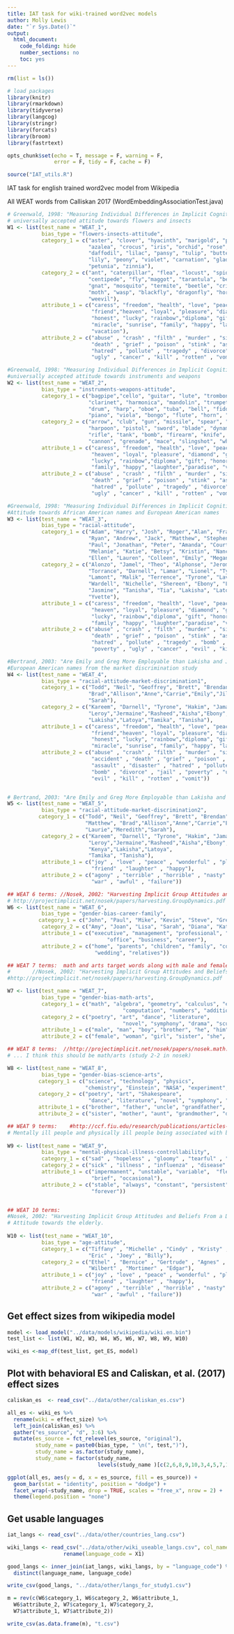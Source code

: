 ```yaml
---
title: IAT task for wiki-trained word2vec models
author: Molly Lewis 
date: "`r Sys.Date()`"
output: 
  html_document:
    code_folding: hide
    number_sections: no
    toc: yes
---
```

  
```r
rm(list = ls())

# load packages
library(knitr)
library(rmarkdown)
library(tidyverse)
library(langcog)
library(stringr)
library(forcats)
library(broom)
library(fastrtext)

opts_chunk$set(echo = T, message = F, warning = F, 
               error = F, tidy = F, cache = F)

source("IAT_utils.R")
```

IAT task for english trained word2vec model from Wikipedia

All WEAT words from Calliskan 2017 (WordEmbeddingAssociationTest.java)
```r
# Greenwald, 1998: "Measuring Individual Differences in Implicit Cognition: The Implicit Association Test" 
# universally accepted attitude towards flowers and insects
W1 <- list(test_name = "WEAT_1",
           bias_type = "flowers-insects-attitude",
           category_1 = c("aster", "clover", "hyacinth", "marigold", "poppy", 
                          "azalea", "crocus", "iris", "orchid", "rose", "bluebell",
                          "daffodil", "lilac", "pansy", "tulip", "buttercup", "daisy",
                          "lily", "peony", "violet", "carnation", "gladiola", "magnolia",
                          "petunia", "zinnia"),
           category_2 = c("ant", "caterpillar", "flea", "locust", "spider", "bedbug",
                          "centipede", "fly","maggot", "tarantula", "bee", "cockroach",
                          "gnat", "mosquito", "termite", "beetle", "cricket", "hornet",
                          "moth", "wasp", "blackfly", "dragonfly", "horsefly", "roach",
                          "weevil"),
           attribute_1 = c("caress", "freedom", "health", "love", "peace", "cheer",
                           "friend","heaven", "loyal", "pleasure", "diamond", "gentle", 
                           "honest", "lucky", "rainbow","diploma", "gift", "honor",
                           "miracle", "sunrise", "family", "happy", "laughter","paradise", 
                           "vacation"),
           attribute_2 = c("abuse" , "crash" , "filth" , "murder" , "sickness" , "accident" ,
                           "death" , "grief" , "poison" , "stink" , "assault" , "disaster" ,
                           "hatred" , "pollute" , "tragedy" , "divorce" , "jail" , "poverty" ,
                           "ugly" , "cancer" , "kill" , "rotten" , "vomit" , "agony" , "prison"))

#Greenwald, 1998: "Measuring Individual Differences in Implicit Cognition: The Implicit Association Test"
#universally accepted attitude towards instruments and weapons
W2 <- list(test_name = "WEAT_2",
           bias_type = "instruments-weapons-attitude",
           category_1 = c("bagpipe","cello", "guitar", "lute", "trombone", "banjo", 
                          "clarinet", "harmonica", "mandolin", "trumpet", "bassoon", 
                          "drum", "harp", "oboe", "tuba", "bell", "fiddle", "harpsichord",
                          "piano", "viola", "bongo", "flute", "horn", "saxophone", "violin" ),
           category_2 = c("arrow", "club", "gun", "missile", "spear", "axe", "dagger", 
                          "harpoon", "pistol", "sword", "blade", "dynamite", "hatchet", 
                          "rifle", "tank", "bomb", "firearm", "knife", "shotgun", "teargas",
                          "cannon", "grenade", "mace", "slingshot", "whip" ),
           attribute_1 = c("caress", "freedom", "health", "love", "peace", "cheer", "friend",
                           "heaven", "loyal", "pleasure", "diamond", "gentle", "honest", 
                           "lucky", "rainbow","diploma", "gift", "honor", "miracle", "sunrise",
                           "family", "happy", "laughter","paradise", "vacation"),
           attribute_2 = c("abuse" , "crash" , "filth" , "murder" , "sickness" , "accident" , 
                           "death" , "grief" , "poison" , "stink" , "assault" , "disaster" , 
                           "hatred" , "pollute" , "tragedy" , "divorce" , "jail" , "poverty" , 
                           "ugly" , "cancer" , "kill" , "rotten" , "vomit" , "agony" , "prison"))

#Greenwald, 1998: "Measuring Individual Differences in Implicit Cognition: The Implicit Association Test"
#Attitude towards African American names and European American names
W3 <- list(test_name = "WEAT_3",
           bias_type = "racial-attitude",
           category_1 = c("Adam", "Harry", "Josh", "Roger","Alan", "Frank", "Justin", 
                          "Ryan", "Andrew", "Jack", "Matthew", "Stephen", "Brad", "Greg",
                          "Paul", "Jonathan", "Peter", "Amanda", "Courtney", "Heather", 
                          "Melanie", "Katie", "Betsy", "Kristin", "Nancy", "Stephanie",
                          "Ellen", "Lauren", "Colleen", "Emily", "Megan", "Rachel"),
           category_2 = c("Alonzo", "Jamel", "Theo", "Alphonse", "Jerome", "Leroy", 
                          "Torrance", "Darnell", "Lamar", "Lionel", "Tyree", "Deion", 
                          "Lamont", "Malik", "Terrence", "Tyrone", "Lavon", "Marcellus",
                          "Wardell", "Nichelle", "Shereen", "Ebony", "Latisha", "Shaniqua",
                          "Jasmine", "Tanisha", "Tia", "Lakisha", "Latoya", "Yolanda", "Malika",
                          "Yvette"),
           attribute_1 = c("caress", "freedom", "health", "love", "peace", "cheer", "friend", 
                           "heaven", "loyal", "pleasure", "diamond", "gentle", "honest",
                           "lucky", "rainbow","diploma", "gift", "honor", "miracle", "sunrise", 
                           "family", "happy", "laughter","paradise", "vacation"),
           attribute_2 = c("abuse" , "crash" , "filth" , "murder" , "sickness" , "accident" ,
                           "death" , "grief" , "poison" , "stink" , "assault" , "disaster" ,
                           "hatred" , "pollute" , "tragedy" , "bomb" , "divorce" , "jail" ,
                           "poverty" , "ugly" , "cancer" , "evil" , "kill" , "rotten" , "vomit"))

#Bertrand, 2003: "Are Emily and Greg More Employable than Lakisha and Jamal? A Field Experiment on Labor Market Discrimination"
#European American names from the market discrimination study
W4 <- list(test_name = "WEAT_4",
           bias_type = "racial-attitude-market-discrimination1",
           category_1 = c("Todd", "Neil", "Geoffrey", "Brett", "Brendan", "Greg", "Matthew",
                          "Brad","Allison","Anne","Carrie","Emily","Jill","Laurie","Meredith",
                          "Sarah"),
           category_2 = c("Kareem", "Darnell", "Tyrone", "Hakim", "Jamal",
                          "Leroy","Jermaine","Rasheed","Aisha","Ebony","Keisha","Kenya",
                          "Lakisha","Latoya","Tamika", "Tanisha"),
           attribute_1 = c("caress", "freedom", "health", "love", "peace", "cheer", 
                           "friend","heaven", "loyal", "pleasure", "diamond", "gentle",
                           "honest", "lucky", "rainbow","diploma", "gift", "honor",
                           "miracle", "sunrise", "family", "happy", "laughter","paradise", "vacation"),
           attribute_2 = c("abuse" , "crash" , "filth" , "murder" , "sickness" ,
                           "accident" , "death" , "grief" , "poison" , "stink" ,
                           "assault" , "disaster" , "hatred" , "pollute" , "tragedy" ,
                           "bomb" , "divorce" , "jail" , "poverty" , "ugly" , "cancer" ,
                           "evil" , "kill" , "rotten" , "vomit"))


# Bertrand, 2003: "Are Emily and Greg More Employable than Lakisha and Jamal? A Field Experiment on Labor Market Discrimination"
W5 <- list(test_name = "WEAT_5",
           bias_type = "racial-attitude-market-discrimination2",
          category_1 = c("Todd", "Neil", "Geoffrey", "Brett", "Brendan", "Greg",
                         "Matthew", "Brad","Allison","Anne","Carrie","Emily","Jill",
                         "Laurie","Meredith","Sarah"),
           category_2 = c("Kareem", "Darnell", "Tyrone", "Hakim", "Jamal",
                          "Leroy","Jermaine","Rasheed","Aisha","Ebony","Keisha",
                          "Kenya","Lakisha","Latoya",
                          "Tamika", "Tanisha"),
           attribute_1 = c("joy" , "love" , "peace" , "wonderful" , "pleasure" ,
                           "friend" , "laughter" , "happy"),
           attribute_2 = c("agony" , "terrible" , "horrible" , "nasty" , "evil" , 
                           "war" , "awful" , "failure"))

## WEAT 6 terms: //Nosek, 2002: "Harvesting Implicit Group Attitudes and Beliefs From a Demonstration Web Site"
# http://projectimplicit.net/nosek/papers/harvesting.GroupDynamics.pdf
W6 <- list(test_name = "WEAT_6",
           bias_type = "gender-bias-career-family",
          category_1 = c("John", "Paul", "Mike", "Kevin", "Steve", "Greg", "Jeff", "Bill"),
           category_2 = c("Amy", "Joan", "Lisa", "Sarah", "Diana", "Kate", "Ann", "Donna"),
           attribute_1 = c("executive", "management", "professional", "corporation", "salary", 
                                "office", "business", "career"),
           attribute_2 = c("home", "parents", "children", "family", "cousins", "marriage", 
                            "wedding", "relatives"))

## WEAT 7 terms:  math and arts target words along with male and female attributes
#   	//Nosek, 2002: "Harvesting Implicit Group Attitudes and Beliefs From a Demonstration Web Site"
#http://projectimplicit.net/nosek/papers/harvesting.GroupDynamics.pdf

W7 <- list(test_name = "WEAT_7",
           bias_type = "gender-bias-math-arts",
           category_1 = c("math", "algebra", "geometry", "calculus", "equations",
                                     "computation", "numbers", "addition"),
           category_2 = c("poetry", "art", "dance", "literature",
                                     "novel", "symphony", "drama", "sculpture"),
           attribute_1 = c("male", "man", "boy", "brother", "he", "him", "his", "son"),
           attribute_2 = c("female", "woman", "girl", "sister", "she", "her", "hers", "daughter"))

## WEAT 8 terms:  //http://projectimplicit.net/nosek/papers/nosek.math.JPSP.2002.pdf 
# ... I think this should be math/arts (study 2-2 in nosek)

W8 <- list(test_name = "WEAT_8",
           bias_type = "gender-bias-science-arts",
          category_1 = c("science", "technology", "physics",
                         "chemistry", "Einstein", "NASA", "experiment", "astronomy"),
          category_2 = c("poetry", "art", "Shakespeare",
                          "dance", "literature", "novel", "symphony", "drama"),
          attribute_1 = c("brother", "father", "uncle", "grandfather", "son", "he", "his", "him"),
          attribute_2 = c("sister", "mother", "aunt", "grandmother", "daughter", "she", "hers", "her"))

## WEAT 9 terms:  	#http://ccf.fiu.edu/research/publications/articles-2010-present/jscp2011305484.pdf
# Mentally ill people and physically ill people being associated with being controllable or uncontrollable.      		
     		
W9 <- list(test_name = "WEAT_9",
           bias_type = "mental-physical-illness-controllability",
           category_1 = c("sad" , "hopeless" , "gloomy" , "tearful" , "miserable" , "depressed"),
           category_2 = c("sick" , "illness" , "influenza" , "disease" , "virus" , "cancer"),
           attribute_1 = c("impermanent", "unstable", "variable",  "fleeting", "short-term",
                           "brief", "occasional"),
           attribute_2 = c("stable", "always", "constant", "persistent", "chronic", "prolonged",
                           "forever"))


## WEAT 10 terms:  	
#Nosek, 2002: "Harvesting Implicit Group Attitudes and Beliefs From a Demonstration Web Site"
# Attitude towards the elderly.   		
     		
W10 <- list(test_name = "WEAT_10",
           bias_type = "age-attitude",
           category_1 = c("Tiffany" , "Michelle" , "Cindy" , "Kristy" , "Brad" ,
                          "Eric" , "Joey" , "Billy"),
           category_2 = c("Ethel" , "Bernice" , "Gertrude" , "Agnes" , "Cecil" , 
                          "Wilbert" , "Mortimer" , "Edgar"),
           attribute_1 = c("joy" , "love" , "peace" , "wonderful" , "pleasure" ,
                           "friend" , "laughter" , "happy"),
           attribute_2 = c("agony" , "terrible" , "horrible" , "nasty" , "evil" ,
                           "war" , "awful" , "failure"))
```

## Get effect sizes from wikipedia model
```r
model <- load_model("../data/models/wikipedia/wiki.en.bin")
test_list <- list(W1, W2, W3, W4, W5, W6, W7, W8, W9, W10)

wiki_es <-map_df(test_list, get_ES, model) 
```

## Plot with behavioral ES and Caliskan, et al. (2017) effect sizes
```r
caliskan_es  <- read_csv("../data/other/caliskan_es.csv")

all_es <- wiki_es %>%
  rename(wiki = effect_size) %>%
  left_join(caliskan_es) %>%
  gather("es_source", "d", 3:6) %>%
  mutate(es_source = fct_relevel(es_source, "original"),
         study_name = paste0(bias_type, " \n(", test,")"),
         study_name = as.factor(study_name),
         study_name = factor(study_name,
                             levels(study_name )[c(2,6,8,9,10,3,4,5,7,1)]))

ggplot(all_es, aes(y = d, x = es_source, fill = es_source)) +
  geom_bar(stat = "identity", position = "dodge") +
  facet_wrap(~study_name, drop = TRUE, scales = "free_x", nrow = 2) +
  theme(legend.position = "none")
```


## Get usable languages

```r
iat_langs <- read_csv("../data/other/countries_lang.csv")

wiki_langs <- read_csv("../data/other/wiki_useable_langs.csv", col_names = F) %>%
                  rename(language_code = X1)

good_langs <- inner_join(iat_langs, wiki_langs, by = "language_code") %>%
  distinct(language_name, language_code)

write_csv(good_langs, "../data/other/langs_for_study1.csv")
```

```r
m = rev(c(W6$category_1, W6$category_2, W6$attribute_1, 
  W6$attribute_2, W7$category_1, W7$category_2,
  W7$attribute_1, W7$attribute_2))

write_csv(as.data.frame(m), "t.csv")
```